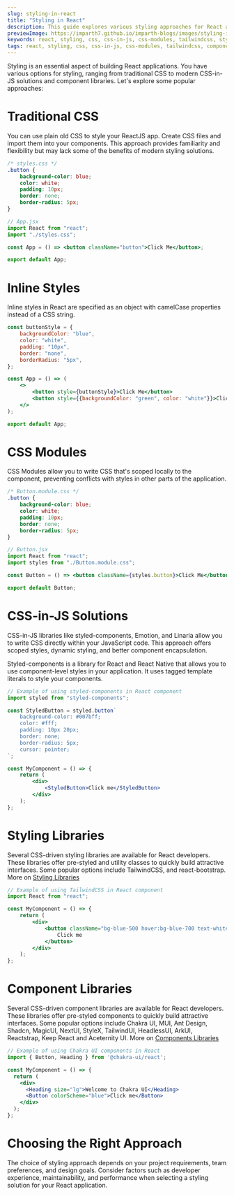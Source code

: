```yaml
---
slug: styling-in-react
title: "Styling in React"
description: This guide explores various styling approaches for React applications, from traditional CSS to modern CSS-in-JS solutions and component libraries. Learn how to apply styles effectively in your React projects.
previewImage: https://imparth7.github.io/imparth-blogs/images/styling-in-react.png
keywords: react, styling, css, css-in-js, css-modules, tailwindcss, styled-components
tags: react, styling, css, css-in-js, css-modules, tailwindcss, component-libraries
---
```


<BannerImage src="https://imparth7.github.io/imparth-blogs/images/styling-in-react.png" alt="Styling in React Banner" title="Styling in React" />

Styling is an essential aspect of building React applications. You have various options for styling, ranging from traditional CSS to modern CSS-in-JS solutions and component libraries. Let's explore some popular approaches:

# Traditional CSS

You can use plain old CSS to style your ReactJS app. Create CSS files and import them into your components. This approach provides familiarity and flexibility but may lack some of the benefits of modern styling solutions.

```css
/* styles.css */
.button {
    background-color: blue;
    color: white;
    padding: 10px;
    border: none;
    border-radius: 5px;
}
```
```jsx
// App.jsx
import React from "react";
import "./styles.css";

const App = () => <button className="button">Click Me</button>;

export default App;
```

# Inline Styles

Inline styles in React are specified as an object with camelCase properties instead of a CSS string.

```jsx
const buttonStyle = {
    backgroundColor: "blue",
    color: "white",
    padding: "10px",
    border: "none",
    borderRadius: "5px",
};

const App = () => (
    <>
        <button style={buttonStyle}>Click Me</button>
        <button style={{backgroundColor: "green", color: "white"}}>Click Me</button>
    </>
);

export default App;
```

# CSS Modules

CSS Modules allow you to write CSS that's scoped locally to the component, preventing conflicts with styles in other parts of the application.

```css
/* Button.module.css */
.button {
    background-color: blue;
    color: white;
    padding: 10px;
    border: none;
    border-radius: 5px;
}
```
```jsx
// Button.jsx
import React from "react";
import styles from "./Button.module.css";

const Button = () => <button className={styles.button}>Click Me</button>;

export default Button;
```

# CSS-in-JS Solutions

CSS-in-JS libraries like styled-components, Emotion, and Linaria allow you to write CSS directly within your JavaScript code. This approach offers scoped styles, dynamic styling, and better component encapsulation.

Styled-components is a library for React and React Native that allows you to use component-level styles in your application. It uses tagged template literals to style your components.

```jsx
// Example of using styled-components in React component
import styled from "styled-components";

const StyledButton = styled.button`
    background-color: #007bff;
    color: #fff;
    padding: 10px 20px;
    border: none;
    border-radius: 5px;
    cursor: pointer;
`;

const MyComponent = () => {
    return (
        <div>
            <StyledButton>Click me</StyledButton>
        </div>
    );
};
```

# Styling Libraries

Several CSS-driven styling libraries are available for React developers. These libraries offer pre-styled and utility classes to quickly build attractive interfaces. Some popular options include TailwindCSS, and react-bootstrap. More on [Styling Libraries](https://devship.tech/react/styling-libraries)

```jsx
// Example of using TailwindCSS in React component
import React from "react";

const MyComponent = () => {
    return (
        <div>
            <button className="bg-blue-500 hover:bg-blue-700 text-white font-bold py-2 px-4 rounded">
                Click me
            </button>
        </div>
    );
};
```

# Component Libraries

Several CSS-driven component libraries are available for React developers. These libraries offer pre-styled components to quickly build attractive interfaces. Some popular options include Chakra UI, MUI, Ant Design, Shadcn, MagicUI, NextUI, StyleX, TailwindUI, HeadlessUI, ArkUI, Reactstrap, Keep React and Aceternity UI. More on [Components Libraries](https://devship.tech/react/components-libraries)

```jsx
// Example of using Chakra UI components in React
import { Button, Heading } from '@chakra-ui/react';

const MyComponent = () => {
  return (
    <div>
      <Heading size="lg">Welcome to Chakra UI</Heading>
      <Button colorScheme="blue">Click me</Button>
    </div>
  );
};
```

# Choosing the Right Approach

The choice of styling approach depends on your project requirements, team preferences, and design goals. Consider factors such as developer experience, maintainability, and performance when selecting a styling solution for your React application.